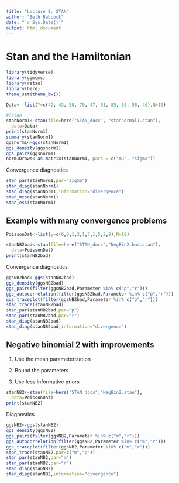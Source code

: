 ```yaml
---
title: "Lecture 8. STAN"
author: "Beth Babcock"
date: "`r Sys.Date()`"
output: html_document
---
```


# Stan and the Hamiltonian

```r
library(tidyverse)
library(ggmcmc)
library(rstan)
library(here)
theme_set(theme_bw())
```

```r
Data<- list(Y=c(42, 43, 58, 70, 47, 51, 85, 63, 58, 46),N=10) 

#?stan
stanNorm1<-stan(file=here("STAN_docs", "stannormal1.stan"),
  data=Data)
print(stanNorm1)
summary(stanNorm1)
ggsnorm1<-ggs(stanNorm1)
ggs_density(ggsnorm1)
ggs_pairs(ggsnorm1)
norm1Draws<-as.matrix(stanNorm1, pars = c("mu", "sigma"))
```

Convergence diagnostics

```r
stan_par(stanNorm1,par="sigma")
stan_diag(stanNorm1)
stan_diag(stanNorm1,information="divergence")
stan_mcse(stanNorm1)
stan_ess(stanNorm1)
```

## Example with many convergence problems


```r
PoissonDat<-list(y=c(6,0,1,2,1,7,1,5,2,0),N=10)

stanNB2bad<-stan(file=here("STAN_docs","NegBin2.bad.stan"),
  data=PoissonDat)
print(stanNB2bad)

```
Convergence diagnostics

```r
ggsNB2bad<-ggs(stanNB2bad)
ggs_density(ggsNB2bad)
ggs_pairs(filter(ggsNB2bad,Parameter %in% c("p","r")))
ggs_autocorrelation(filter(ggsNB2bad,Parameter %in% c("p","r")))
ggs_traceplot(filter(ggsNB2bad,Parameter %in% c("p","r")))
stan_trace(stanNB2bad)
stan_par(stanNB2bad,par="p")
stan_par(stanNB2bad,par="r")
stan_diag(stanNB2bad)
stan_diag(stanNB2bad,information="divergence")
```

## Negative binomial 2 with improvements

1. Use the mean parameterization

2. Bound the parameters

3. Use less informative priors

```r
stanNB2<-stan(file=here("STAN_docs","NegBin2.stan"),
  data=PoissonDat)
print(stanNB2)
```

Diagnostics

```r
ggsNB2<-ggs(stanNB2)
ggs_density(ggsNB2)
ggs_pairs(filter(ggsNB2,Parameter %in% c("m","r")))
ggs_autocorrelation(filter(ggsNB2,Parameter %in% c("m","r")))
ggs_traceplot(filter(ggsNB2,Parameter %in% c("m","r")))
stan_trace(stanNB2,par=c("m","p"))
stan_par(stanNB2,par="m")
stan_par(stanNB2,par="r")
stan_diag(stanNB2)
stan_diag(stanNB2,information="divergence")

```